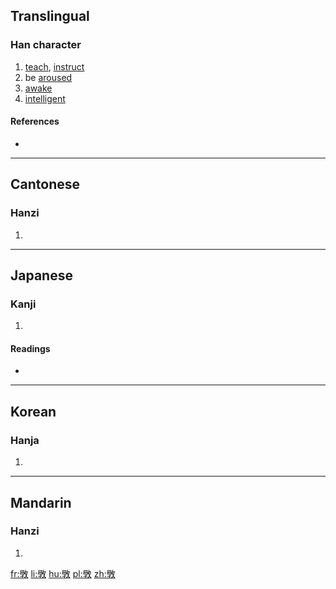 {{also|斅}}
==Translingual==

===Han character===
{{Han char|rn=66|rad=攴|as=16|sn=20|four=|canj=HDOK|ids=⿰學攵}}

# [[teach]], [[instruct]]
# be [[arouse]]d
# [[awake]]
# [[intelligent]]

====References====
* {{Han ref|kx=0476.271|hdz=80022.190|uh=6586|ud=25990}}

----

==Cantonese==

===Hanzi===
{{yue-hanzi|jyut=[[haau6]]|y=haau6|sim=敩}}

# {{defn|lang=yue|sort=攴16}}

----

==Japanese==

===Kanji===
{{ja-kanji|grade=|rs=攴16}}

# {{defn|lang=ja|sort=攴16}}

====Readings====
* {{ja-readings|on=[[こう]] (kō), [[ぎょう]] (gyō), [[かく]] (kaku), [[がく]] (gaku)|kun=[[おしえる]] (oshieru)}}

----

==Korean==

===Hanja===
{{ko-hanja|hangeul=효|eumhun=|rv=hyo|mr=hyo|y=hyo}}

# {{defn|lang=ko|sort=攴16}}

----

==Mandarin==

===Hanzi===
{{cmn-hanzi|sim=敩|pin=[[xiào]] ([[xiao4]])|wg=hsiao<sup>4</sup>}}

# {{defn|lang=cmn|sort=攴16}}

[[fr:斆]]
[[li:斆]]
[[hu:斆]]
[[pl:斆]]
[[zh:斆]]